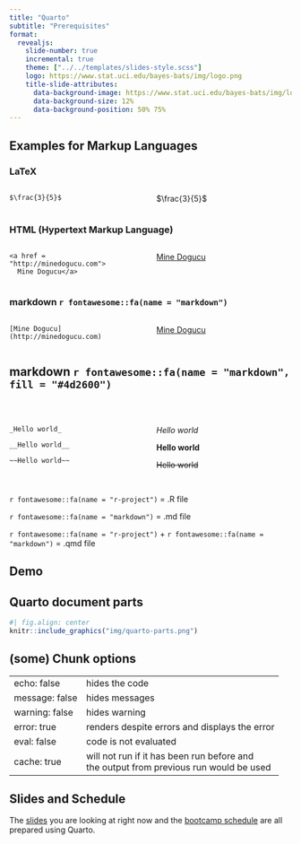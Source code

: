 ```yaml
---
title: "Quarto"
subtitle: "Prerequisites"
format: 
  revealjs:
    slide-number: true
    incremental: true
    theme: ["../../templates/slides-style.scss"]
    logo: https://www.stat.uci.edu/bayes-bats/img/logo.png
    title-slide-attributes: 
      data-background-image: https://www.stat.uci.edu/bayes-bats/img/logo.png
      data-background-size: 12%
      data-background-position: 50% 75%
---
```


## Examples for Markup Languages


### LaTeX

:::: {.columns}

::: {.column width="50%"}

```
$\frac{3}{5}$
```

:::


::: {.column width="50%"}

$\frac{3}{5}$
:::

:::



### HTML (Hypertext Markup Language)




:::: {.columns}

::: {.column width="50%"}


```
<a href = "http://minedogucu.com">
  Mine Dogucu</a>
```

:::


::: {.column width="50%"}
<a href = "http://minedogucu.com">Mine Dogucu</a>

:::

:::

### markdown `r fontawesome::fa(name = "markdown")`

:::: {.columns}

::: {.column width="50%"}



```
[Mine Dogucu](http://minedogucu.com)
```
:::

::: {.column width="50%"}

[Mine Dogucu](http://minedogucu.com)


:::

:::

## markdown `r fontawesome::fa(name = "markdown", fill = "#4d2600")`


<br>


:::: {.columns}

::: {.column width="40%"}


```
_Hello world_ 

__Hello world__

~~Hello world~~ 
```
:::



::: {.column width="40%"}

_Hello world_ 

__Hello world__

~~Hello world~~ 

:::

::::

##

:::{.font100}

`r fontawesome::fa(name = "r-project")` = .R file

:::

:::{.font100}
`r fontawesome::fa(name = "markdown")` = .md file
:::


:::{.font100}
`r fontawesome::fa(name = "r-project")` + `r fontawesome::fa(name = "markdown")` = .qmd file
:::


## Demo



## Quarto document parts

```r
#| fig.align: center
knitr::include_graphics("img/quarto-parts.png")
```



## (some) Chunk options


<table align = "center">

<tr>

<td>echo: false</td>
<td>hides the code</td>

</tr>

<tr>

<td>message: false</td>
<td>hides messages</td>

</tr>

<tr>

<td>warning: false</td>
<td>hides warning</td>

</tr>

<tr>

<td>error: true</td>
<td>renders despite errors and displays the error</td>

</tr>

<tr>

<td>eval: false</td>
<td>code is not evaluated</td>

</tr>

<tr>

<td> cache: true </td>
<td>will not run if it has been run before and <br> the output from previous run would be used</td>

</tr>

</table>

 
## Slides and Schedule

The [slides](https://github.com/disseminate-collaborate-reproduce/slides) you are looking at right now and the [bootcamp schedule](https://github.com/disseminate-collaborate-reproduce/schedule) are all prepared using Quarto. 


